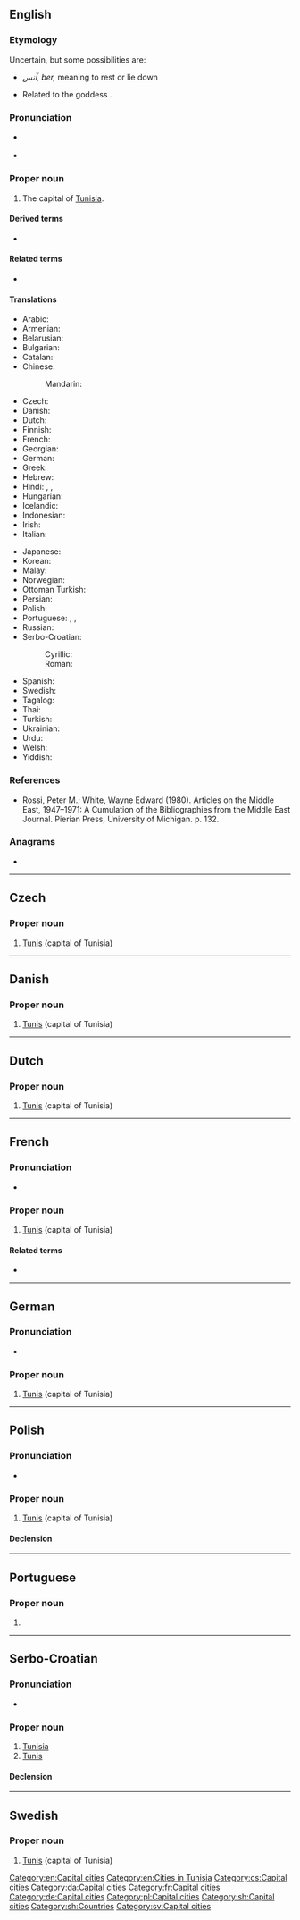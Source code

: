 {{also|Túnis|Tunis.}}
==English==
{{wikipedia}}

===Etymology===
Uncertain, but some possibilities are:
* {{etyl|ber|en}} ''آنس,'' ''ber,'' meaning to rest or lie down
* Related to the {{etyl|phn|en}} goddess {{w|Tanit}}.

===Pronunciation=== 
* {{a|UK}} {{IPA|/ˈtjuːnɪs/|lang=en}} 
* {{a|US}} {{IPA|/ˈtuːnəs/|lang=en}}

===Proper noun===
{{en-proper noun}}

# The capital of [[Tunisia]].

====Derived terms====
* {{l|en|Tunis cake}}

====Related terms====
* {{l|en|Tunisia}}

====Translations====
{{trans-top|capital of Tunisia}}
* Arabic: {{t+|ar|تُونِس|f}}
* Armenian: {{t|hy|Թունիս|sc=Armn}}
* Belarusian: {{t|be|Туні́с|m|sc=Cyrl}}
* Bulgarian: {{t|bg|Туни́с|m|sc=Cyrl}}
* Catalan: {{t|ca|Tunis}}
* Chinese:
*: Mandarin: {{t+|cmn|突尼斯|tr=Tūnísī|sc=Hani}}
* Czech: {{t+|cs|Tunis|m}}
* Danish: {{t|da|Tunis}}
* Dutch: {{t+|nl|Tunis}}
* Finnish: {{t+|fi|Tunis}}
* French: {{t+|fr|Tunis|m}}
* Georgian: {{t|ka|ტუნისი|sc=Geor}}
* German: {{t+|de|Tunis|n}}
* Greek: {{t+|el|Τύνιδα|f|sc=Grek}}
* Hebrew: {{t|he|תוניס|tr=tunis|sc=Hebr}}
* Hindi: {{t|hi|तूनिस|tr=tūnis|sc=Deva}}, {{t|hi|ट्यूनिस|tr=ṭyūnis|sc=Deva}}, {{t|hi|टुनिस|tr=ṭunis|sc=Deva}}
* Hungarian: {{t+|hu|Tunisz}}
* Icelandic: {{t+|is|Túnis|n}}
* Indonesian: {{t|id|Tunis}}
* Irish: {{t|ga|Túinis|m}}
* Italian: {{t|it|Tunisi|f}}
{{trans-mid}}
* Japanese: {{t|ja|チュニス|tr=Chunisu}}
* Korean: {{t|ko|^튀니스}}
* Malay: {{t|ms|Tunis}}
* Norwegian: {{t+|no|Tunis}}
* Ottoman Turkish: {{t|ota|طونوس|tr=tunus|sc=ota-Arab}}
* Persian: {{t|fa|تونس|tr=tunes|sc=fa-Arab}}
* Polish: {{t+|pl|Tunis|m}}
* Portuguese: {{t+|pt|Tunes|f}} {{qualifier|Portugal}}, {{t+|pt|Túnis|f}} {{qualifier|Brazil}}, {{t+|pt|Tunis|f}}
* Russian: {{t+|ru|Туни́с|m}}
* Serbo-Croatian:
*: Cyrillic: {{t|sh|Ту̀нис|m|sc=Cyrl}}
*: Roman: {{t+|sh|Tùnis|m}}
* Spanish: {{t+|es|Túnez}}
* Swedish: {{t|sv|Tunis}}
* Tagalog: {{t|tl|Tunis}}
* Thai: {{t|th|ตูนิส|tr=dtoo-nít}}
* Turkish: {{t+|tr|Tunus}}
* Ukrainian: {{t+|uk|Туні́с|m|sc=Cyrl}}
* Urdu: {{t|ur|تونس|tr=tūnis|sc=ur-Arab}}
* Welsh: {{t|cy|Tiwnis}}
* Yiddish: {{t|yi|טוניס}}
{{trans-bottom}}

===References===
* Rossi, Peter M.; White, Wayne Edward (1980). Articles on the Middle East, 1947–1971: A Cumulation of the Bibliographies from the Middle East Journal. Pierian Press, University of Michigan. p. 132.

===Anagrams===
* {{anagrams|en|Sintu|inust|suint|units}}

[[Category:en:Capital cities]]
[[Category:en:Cities in Tunisia]]

----

==Czech==
{{wikipedia|lang=cs}}

===Proper noun===
{{head|cs|proper noun|g=m}}

# [[#English|Tunis]] (capital of Tunisia)

[[Category:cs:Capital cities]]

----

==Danish==
{{wikipedia|lang=da}}

===Proper noun===
{{head|da|proper noun}}

# [[#English|Tunis]] (capital of Tunisia)

[[Category:da:Capital cities]]

----

==Dutch==
{{wikipedia|lang=nl}}

===Proper noun===
{{head|nl|proper noun|n}}

# [[#English|Tunis]] (capital of Tunisia)

{{topics|nl|Cities in Tunisia|Capital cities}}

----

==French==

===Pronunciation===
* {{fr-IPA|Tunice}}

===Proper noun===
{{fr-proper noun}}

# [[#English|Tunis]] (capital of Tunisia)

====Related terms====
* {{l|fr|Tunisie}}

[[Category:fr:Capital cities]]

----

==German==
{{wikipedia|lang=de}}

===Pronunciation===
* {{IPA|lang=de|[ˈtuːnɪs]}}

===Proper noun===
{{head|de|proper noun|g=n}}

# [[#English|Tunis]] (capital of Tunisia)

[[Category:de:Capital cities]]

----

==Polish==
{{wikipedia|lang=pl}}

===Pronunciation===
* {{audio|Pl-Tunis.ogg|audio|lang=pl}}

===Proper noun===
{{head|pl|proper noun|g=m}}

# [[#English|Tunis]] (capital of Tunisia)

====Declension====
{{pl-decl-noun-sing|Tunis|Tunisu|Tunisowi|Tunis|Tunisem|Tunisie|Tunisie}}

[[Category:pl:Capital cities]]

----

==Portuguese==

===Proper noun===
{{pt-proper noun|f}}

# {{alternative form of|Tunes|lang=pt}}

----

==Serbo-Croatian==

===Pronunciation===
* {{IPA|/tǔnis/|lang=sh}}

===Proper noun===
{{sh-proper noun|g=m|head=Tùnis}}

# [[Tunisia]]
# [[#English|Tunis]] {{gloss|capital of Tunisia}}

====Declension====
{{sh-decl-noun-unc
|Tunis
|Tunisa
|Tunisu
|Tunis
|Tunisu
|Tunisu
|Tunisom
}}

[[Category:sh:Capital cities]]
[[Category:sh:Countries]]

----

==Swedish==
{{wikipedia|lang=sv}}

===Proper noun===
{{head|sv|proper noun}}

# [[#English|Tunis]] (capital of Tunisia)

[[Category:sv:Capital cities]]